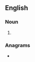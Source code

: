 ==English==

===Noun===
{{head|en|noun plural form}}

# {{plural of|moot point|lang=en}}

===Anagrams===
* {{anagrams|en|a=imnooopstt|stop motion|stop-motion}}